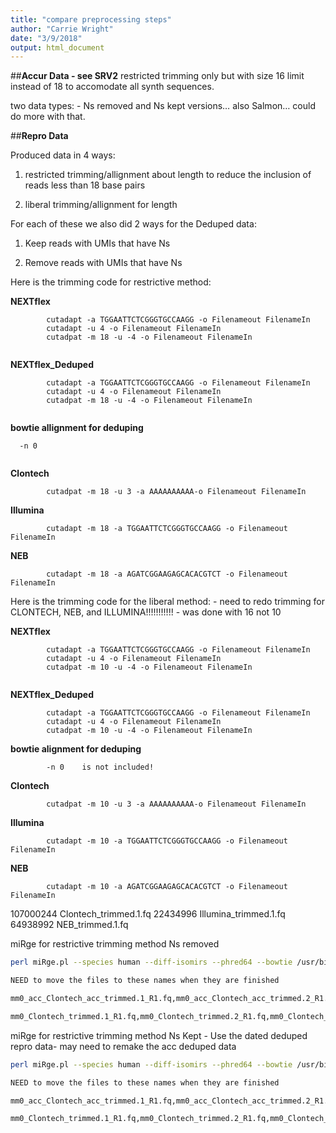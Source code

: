 ```yaml
---
title: "compare preprocessing steps"
author: "Carrie Wright"
date: "3/9/2018"
output: html_document
---
```

##**Accur Data - see SRV2**
restricted trimming only but with size 16 limit instead of 18 to accomodate all synth sequences.

two data types: - Ns removed and Ns kept versions... also Salmon... could do more with that.

##**Repro Data**

Produced data in 4 ways:

1) restricted trimming/allignment about length to reduce the inclusion of reads less than 18 base pairs

2) liberal trimming/allignment for length

For each of these we also did 2 ways for the Deduped data:

1) Keep reads with UMIs that have Ns

2) Remove reads with UMIs that have Ns

Here is the trimming code for restrictive method:

**NEXTflex**

            cutadapt -a TGGAATTCTCGGGTGCCAAGG -o Filenameout FilenameIn
            cutadapt -u 4 -o Filenameout FilenameIn
            cutadpat -m 18 -u -4 -o Filenameout FilenameIn
            
**NEXTflex_Deduped**

            cutadapt -a TGGAATTCTCGGGTGCCAAGG -o Filenameout FilenameIn
            cutadapt -u 4 -o Filenameout FilenameIn
            cutadpat -m 18 -u -4 -o Filenameout FilenameIn
            
**bowtie allignment for deduping**
    
      -n 0 
            
**Clontech**

            cutadpat -m 18 -u 3 -a AAAAAAAAAA-o Filenameout FilenameIn   

**Illumina**

            cutadapt -m 18 -a TGGAATTCTCGGGTGCCAAGG -o Filenameout FilenameIn
**NEB**     

            cutadapt -m 18 -a AGATCGGAAGAGCACACGTCT -o Filenameout FilenameIn
 


Here is the trimming code for the liberal method: - need to redo trimming for CLONTECH, NEB, and ILLUMINA!!!!!!!!!!! - was done with 16 not 10

**NEXTflex**

            cutadapt -a TGGAATTCTCGGGTGCCAAGG -o Filenameout FilenameIn
            cutadapt -u 4 -o Filenameout FilenameIn
            cutadpat -m 10 -u -4 -o Filenameout FilenameIn
            
**NEXTflex_Deduped**

            cutadapt -a TGGAATTCTCGGGTGCCAAGG -o Filenameout FilenameIn
            cutadapt -u 4 -o Filenameout FilenameIn
            cutadpat -m 10 -u -4 -o Filenameout FilenameIn

**bowtie alignment for deduping**

            -n 0    is not included!
**Clontech**

            cutadpat -m 10 -u 3 -a AAAAAAAAAA-o Filenameout FilenameIn   

**Illumina**

            cutadapt -m 10 -a TGGAATTCTCGGGTGCCAAGG -o Filenameout FilenameIn
**NEB**     

            cutadapt -m 10 -a AGATCGGAAGAGCACACGTCT -o Filenameout FilenameIn
 

        
 107000244 Clontech_trimmed.1.fq
 22434996 Illumina_trimmed.1.fq
 64938992 NEB_trimmed.1.fq
            
            
miRge for restrictive trimming method Ns removed     
```bash
perl miRge.pl --species human --diff-isomirs --phred64 --bowtie /usr/bin/bowtie --CPU 10 --SampleFiles 

NEED to move the files to these names when they are finished

mm0_acc_Clontech_acc_trimmed.1_R1.fq,mm0_acc_Clontech_acc_trimmed.2_R1.fq,mm0_acc_Clontech_acc_trimmed.3_R1.fq,mm0_acc_Illumina_trimmed.1_R1.fq,mm0_acc_Illumina_trimmed.2_R1.fq,mm0_acc_Illumina_trimmed.3_R1.fq,mm0_acc_NEB_trimmed.1_R1.fq,mm0_acc_NEB_trimmed.2_R1.fq,mm0_acc_NEB_trimmed.3_R1.fq,mm0_acc_NEXT_trimmed.1_R1.fq,mm0_acc_NEXT_trimmed.2_R1.fq,mm0_acc_NEXT_trimmed.3_R1.fq,directional_deduped_acc_Ns_rem_1_UMItools.bam,directional_deduped_acc_Ns_rem_2_UMItools.bam,directional_deduped_acc_Ns_rem_3_UMItools.bam,

mm0_Clontech_trimmed.1_R1.fq,mm0_Clontech_trimmed.2_R1.fq,mm0_Clontech_trimmed.3_R1.fq,mm0_Clontech_trimmed.4_R1.fq,mm0_Clontech_trimmed.5_R1.fq,mm0_Clontech_trimmed.6_R1.fq,mm0_Clontech_trimmed.7_R1.fq,mm0_Clontech_trimmed.8_R1.fq,mm0_Clontech_trimmed.9_R1.fq,mm0_Clontech_trimmed.10_R1.fq,mm0_Clontech_trimmed.11_R1.fq,mm0_Clontech_trimmed.12_R1.fq,mm0_Clontech_trimmed.13_R1.fq,mm0_Clontech_trimmed.14_R1.fq,mm0_Clontech_trimmed.15_R1.fq,mm0_Clontech_trimmed.16_R1.fq,mm0_Clontech_trimmed.17_R1.fq,mm0_Clontech_trimmed.18_R1.fq,mm0_Illumina_trimmed.1_R1.fq,mm0_Illumina_trimmed.2_R1.fq,mm0_Illumina_trimmed.3_R1.fq,mm0_Illumina_trimmed.4_R1.fq,mm0_Illumina_trimmed.5_R1.fq,mm0_Illumina_trimmed.6_R1.fq,mm0_Illumina_trimmed.7_R1.fq,mm0_Illumina_trimmed.8_R1.fq,mm0_Illumina_trimmed.9_R1.fq,mm0_NEB_trimmed.1_R1.fq,mm0_NEB_trimmed.2_R1.fq,mm0_NEB_trimmed.3_R1.fq,mm0_NEB_trimmed.4_R1.fq,mm0_NEB_trimmed.5_R1.fq,mm0_NEB_trimmed.6_R1.fq,mm0_NEB_trimmed.7_R1.fq,mm0_NEB_trimmed.8_R1.fq,mm0_NEB_trimmed.9_R1.fq,mm0_NEB_trimmed.10_R1.fq,mm0_NEB_trimmed.11_R1.fq,mm0_NEB_trimmed.12_R1.fq,mm0_NEXT_trimmed.1_R1.fq,mm0_NEXT_trimmed.2_R1.fq,mm0_NEXT_trimmed.3_R1.fq,mm0_NEXT_trimmed.4_R1.fq,mm0_NEXT_trimmed.5_R1.fq,mm0_NEXT_trimmed.6_R1.fq,mm0_NEXT_trimmed.7_R1.fq,mm0_NEXT_trimmed.8_R1.fq,mm0_NEXT_trimmed.9_R1.fq,mm0_NEXT_trimmed.10_R1.fq,mm0_NEXT_trimmed.11_R1.fq,mm0_NEXT_trimmed.12_R1.fq,mm0_NEXT_trimmed.13_R1.fq,mm0_NEXT_trimmed.14_R1.fq,mm0_NEXT_trimmed.15_R1.fq,mm0_NEXT_trimmed.16_R1.fq,mm0_NEXT_trimmed.17_R1.fq,mm0_NEXT_trimmed.18_R1.fq,directional_dedupped_Ns_rem_1_rest_trimming.fq,directional_dedupped_Ns_rem_2_rest_trimming.fq,directional_dedupped_Ns_rem_3_rest_trimming.fq,directional_dedupped_Ns_rem_4_rest_trimming.fq,directional_dedupped_Ns_rem_5_rest_trimming.fq,directional_dedupped_Ns_rem_6_rest_trimming.fq,directional_dedupped_Ns_rem_7_rest_trimming.fq,directional_dedupped_Ns_rem_8_rest_trimming.fq,directional_dedupped_Ns_rem_9_rest_trimming.fq,directional_dedupped_Ns_rem_10_rest_trimming.fq,directional_dedupped_Ns_rem_11_rest_trimming.fq,directional_dedupped_Ns_rem_12_rest_trimming.fq,directional_dedupped_Ns_rem_13_rest_trimming.fq,directional_dedupped_Ns_rem_14_rest_trimming.fq,directional_dedupped_Ns_rem_15_rest_trimming.fq,directional_dedupped_Ns_rem_16_rest_trimming.fq,directional_dedupped_Ns_rem_17_rest_trimming.fq,directional_dedupped_Ns_rem_18_rest_trimming.fq

```

miRge for restrictive trimming method Ns Kept - Use the dated  deduped repro data- may need to remake the acc deduped data 

```bash
perl miRge.pl --species human --diff-isomirs --phred64 --bowtie /usr/bin/bowtie --CPU 10 --SampleFiles 

NEED to move the files to these names when they are finished

mm0_acc_Clontech_acc_trimmed.1_R1.fq,mm0_acc_Clontech_acc_trimmed.2_R1.fq,mm0_acc_Clontech_acc_trimmed.3_R1.fq,mm0_acc_Illumina_trimmed.1_R1.fq,mm0_acc_Illumina_trimmed.2_R1.fq,mm0_acc_Illumina_trimmed.3_R1.fq,mm0_acc_NEB_trimmed.1_R1.fq,mm0_acc_NEB_trimmed.2_R1.fq,mm0_acc_NEB_trimmed.3_R1.fq,mm0_acc_NEXT_trimmed.1_R1.fq,mm0_acc_NEXT_trimmed.2_R1.fq,mm0_acc_NEXT_trimmed.3_R1.fq,directional_deduped_acc_Ns_rem_1_UMItools.bam,directional_deduped_acc_Ns_rem_2_UMItools.bam,directional_deduped_acc_Ns_rem_3_UMItools.bam,

mm0_Clontech_trimmed.1_R1.fq,mm0_Clontech_trimmed.2_R1.fq,mm0_Clontech_trimmed.3_R1.fq,mm0_Clontech_trimmed.4_R1.fq,mm0_Clontech_trimmed.5_R1.fq,mm0_Clontech_trimmed.6_R1.fq,mm0_Clontech_trimmed.7_R1.fq,mm0_Clontech_trimmed.8_R1.fq,mm0_Clontech_trimmed.9_R1.fq,mm0_Clontech_trimmed.10_R1.fq,mm0_Clontech_trimmed.11_R1.fq,mm0_Clontech_trimmed.12_R1.fq,mm0_Clontech_trimmed.13_R1.fq,mm0_Clontech_trimmed.14_R1.fq,mm0_Clontech_trimmed.15_R1.fq,mm0_Clontech_trimmed.16_R1.fq,mm0_Clontech_trimmed.17_R1.fq,mm0_Clontech_trimmed.18_R1.fq,mm0_Illumina_trimmed.1_R1.fq,mm0_Illumina_trimmed.2_R1.fq,mm0_Illumina_trimmed.3_R1.fq,mm0_Illumina_trimmed.4_R1.fq,mm0_Illumina_trimmed.5_R1.fq,mm0_Illumina_trimmed.6_R1.fq,mm0_Illumina_trimmed.7_R1.fq,mm0_Illumina_trimmed.8_R1.fq,mm0_Illumina_trimmed.9_R1.fq,mm0_NEB_trimmed.1_R1.fq,mm0_NEB_trimmed.2_R1.fq,mm0_NEB_trimmed.3_R1.fq,mm0_NEB_trimmed.4_R1.fq,mm0_NEB_trimmed.5_R1.fq,mm0_NEB_trimmed.6_R1.fq,mm0_NEB_trimmed.7_R1.fq,mm0_NEB_trimmed.8_R1.fq,mm0_NEB_trimmed.9_R1.fq,mm0_NEB_trimmed.10_R1.fq,mm0_NEB_trimmed.11_R1.fq,mm0_NEB_trimmed.12_R1.fq,mm0_NEXT_trimmed.1_R1.fq,mm0_NEXT_trimmed.2_R1.fq,mm0_NEXT_trimmed.3_R1.fq,mm0_NEXT_trimmed.4_R1.fq,mm0_NEXT_trimmed.5_R1.fq,mm0_NEXT_trimmed.6_R1.fq,mm0_NEXT_trimmed.7_R1.fq,mm0_NEXT_trimmed.8_R1.fq,mm0_NEXT_trimmed.9_R1.fq,mm0_NEXT_trimmed.10_R1.fq,mm0_NEXT_trimmed.11_R1.fq,mm0_NEXT_trimmed.12_R1.fq,mm0_NEXT_trimmed.13_R1.fq,mm0_NEXT_trimmed.14_R1.fq,mm0_NEXT_trimmed.15_R1.fq,mm0_NEXT_trimmed.16_R1.fq,mm0_NEXT_trimmed.17_R1.fq,mm0_NEXT_trimmed.18_R1.fq,directional_dedupped_Ns_rem_1_rest_trimming.fq,directional_dedupped_Ns_rem_2_rest_trimming.fq,directional_dedupped_Ns_rem_3_rest_trimming.fq,directional_dedupped_Ns_rem_4_rest_trimming.fq,directional_dedupped_Ns_rem_5_rest_trimming.fq,directional_dedupped_Ns_rem_6_rest_trimming.fq,directional_dedupped_Ns_rem_7_rest_trimming.fq,directional_dedupped_Ns_rem_8_rest_trimming.fq,directional_dedupped_Ns_rem_9_rest_trimming.fq,directional_dedupped_Ns_rem_10_rest_trimming.fq,directional_dedupped_Ns_rem_11_rest_trimming.fq,directional_dedupped_Ns_rem_12_rest_trimming.fq,directional_dedupped_Ns_rem_13_rest_trimming.fq,directional_dedupped_Ns_rem_14_rest_trimming.fq,directional_dedupped_Ns_rem_15_rest_trimming.fq,directional_dedupped_Ns_rem_16_rest_trimming.fq,directional_dedupped_Ns_rem_17_rest_trimming.fq,directional_dedupped_Ns_rem_18_rest_trimming.fq

```


